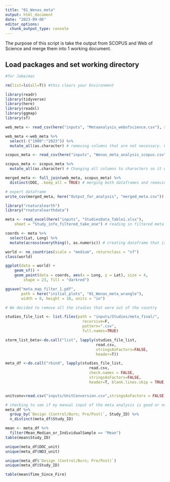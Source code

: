 ```yaml
---
title: "01_Wenas_meta"
output: html_document
date: "2023-09-06"
editor_options: 
  chunk_output_type: console
---
```


The purpose of this script is take the output from SCOPUS and Web of Science and merge them into 1 working document. 

## Load packages and set working directory
```r
#for Jake/mac

rm(list=ls(all=T)) #this clears your Environment

library(readr)
library(tidyverse)
library(here)
library(readxl)
library(ggmap)
library(sf)

```


```r
web_meta <- read_csv(here("inputs", "Metaanalysis_webofscience.csv"), skip = 10) # reading in web of science output

web_meta <-web_meta %>% 
  select(-("1900":"2023")) %>% 
  mutate_all(as.character) # removing columns that are not necessary. Column 1900:2023 are purely counting the amount of citations per year and I don't care for that. I am also making all columns characters so it will be easier to merge. 

scopus_meta <- read_csv(here("inputs", "Wenas_meta_analysis_scopus.csv")) # reading in the scopus output

scopus_meta <- scopus_meta %>% 
  mutate_all(as.character) # Changing all columns to characters so it will be easier to merge

merged_meta <- full_join(web_meta, scopus_meta) %>% 
  distinct(DOI, .keep_all = TRUE) # merging both dataframes and removing duplicated DOIs. This yields 319 studies. 

# export dataframe 
write_csv(merged_meta, here("Output_for_analysis", "merged_meta.csv")) # exporting merged dataframe into outputs file


```

```r
library("rnaturalearth")
library("rnaturalearthdata")

meta <- read_excel(here("inputs", "StudiesData_Table1.xlsx"), 
    sheet = "Study_info_filtered_take_one") # reading in filtered meta data sheet

coords <- meta %>% 
  select(Lat, Long) %>% 
  mutate(across(everything(), as.numeric)) # creating dataframe that is just the coordinates

world <- ne_countries(scale = "medium", returnclass = "sf")
class(world)

ggplot(data = world) +
    geom_sf() +
    geom_point(data = coords, aes(x = Long, y = Lat), size = 4, 
        shape = 23, fill = "darkred") 

ggsave("meta_map_filter_1.pdf",
       path = here("initial_plots", "01_Wenas_meta_wrangle"),
       width = 8, height = 10, units = "in")

# We decided to remove all the studies that were out of the country

```


```r
studies_file_list <- list.files(path = "inputs/Studies/meta_final/", 
                                  recursive=F, 
                                  pattern=".csv", 
                                  full.names=TRUE)

storm_list_beta<-do.call("list", lapply(studies_file_list, 
                                        read.csv, 
                                        stringsAsFactors=FALSE, 
                                        header=T))

meta_df <-do.call("rbind", lapply(studies_file_list, 
                                     read.csv, 
                                     check.names = FALSE,
                                     stringsAsFactors=FALSE, 
                                     header=T, blank.lines.skip = TRUE, fill=TRUE)) # Should be 6033


unitconv=read.csv("inputs/UnitConversion.csv",stringsAsFactors = FALSE)

# checking to see if my manual input of the meta analysis is good or not. 
meta_df %>% 
  group_by(`Design (Control/Burn; Pre/Post)`, Study_ID) %>% 
  n_distinct(meta_df$Study_ID)

mean <- meta_df %>% 
  filter(Mean_Median_or_IndividualSample == "Mean")
table(mean$Study_ID)

unique(meta_df$DOC_unit)
unique(meta_df$NO3_unit)

unique(meta_df$`Design (Control/Burn; Pre/Post)`)
unique(meta_df$Study_ID)

table(mean$Time_Since_Fire)

```











